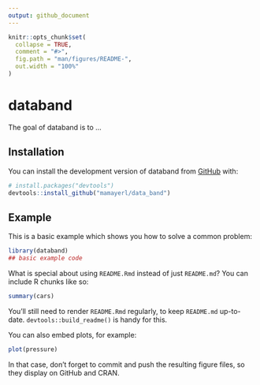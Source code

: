 ```yaml
---
output: github_document
---
```


<!-- README.md is generated from README.Rmd. Please edit that file -->

```r
knitr::opts_chunk$set(
  collapse = TRUE,
  comment = "#>",
  fig.path = "man/figures/README-",
  out.width = "100%"
)
```

# databand

<!-- badges: start -->
<!-- badges: end -->

The goal of databand is to ...

## Installation

You can install the development version of databand from [GitHub](https://github.com/) with:

``` r
# install.packages("devtools")
devtools::install_github("mamayerl/data_band")
```

## Example

This is a basic example which shows you how to solve a common problem:

```r
library(databand)
## basic example code
```

What is special about using `README.Rmd` instead of just `README.md`? You can include R chunks like so:

```r
summary(cars)
```

You'll still need to render `README.Rmd` regularly, to keep `README.md` up-to-date. `devtools::build_readme()` is handy for this.

You can also embed plots, for example:

```r
plot(pressure)
```

In that case, don't forget to commit and push the resulting figure files, so they display on GitHub and CRAN.
